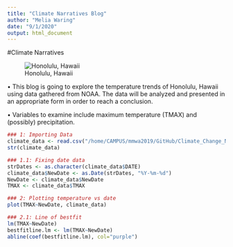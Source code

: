 ```yaml
---
title: "Climate Narratives Blog"
author: "Melia Waring"
date: "9/1/2020"
output: html_document
---
```


#Climate Narratives

![Honolulu, Hawaii](https://about.hawaiilife.com/wp-content/uploads/2018/01/Honolulu-Hawaii-624711274_2125x1416-e1514508467409-1.jpeg)

• This blog is going to explore the temperature trends of Honolulu, Hawaii using data gathered from NOAA. The data will be analyzed and presented in an appropriate form in order to reach a conclusion.

• Variables to examine include maximum temperature (TMAX) and (possibly) precipitation.

    
```r
### 1: Importing Data
climate_data <- read.csv("/home/CAMPUS/mmwa2019/GitHub/Climate_Change_Narratives/Data/FA20/Waring_Honolulu_data.csv")
str(climate_data)

### 1.1: Fixing date data
strDates <- as.character(climate_data$DATE)
climate_data$NewDate <- as.Date(strDates, "%Y-%m-%d")
NewDate <- climate_data$NewDate
TMAX <- climate_data$TMAX
```


```r
### 2: Plotting temperature vs date
plot(TMAX~NewDate, climate_data)

### 2.1: Line of bestfit
lm(TMAX~NewDate)
bestfitline.lm <- lm(TMAX~NewDate)
abline(coef(bestfitline.lm), col="purple")
```

